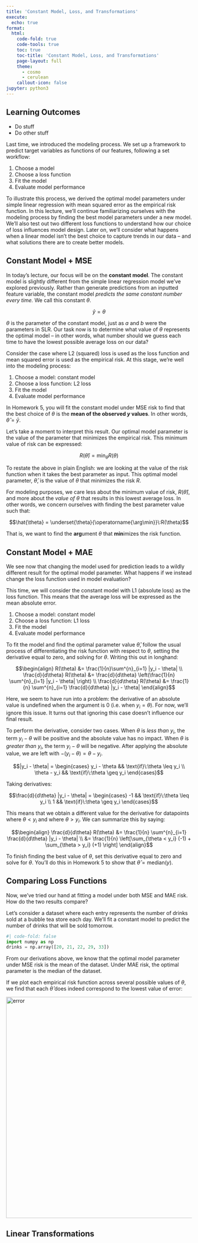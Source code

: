 ```yaml
---
title: 'Constant Model, Loss, and Transformations'
execute:
  echo: true
format:
  html:
    code-fold: true
    code-tools: true
    toc: true
    toc-title: 'Constant Model, Loss, and Transformations'
    page-layout: full
    theme:
      - cosmo
      - cerulean
    callout-icon: false
jupyter: python3
---
```


::: {.callout-note collapse="true"}
## Learning Outcomes
* Do stuff
* Do other stuff
:::

Last time, we introduced the modeling process. We set up a framework to predict target variables as functions of our features, following a set workflow:

1. Choose a model
2. Choose a loss function
3. Fit the model
4. Evaluate model performance

To illustrate this process, we derived the optimal model parameters under simple linear regression with mean squared error as the empirical risk function. In this lecture, we'll continue familiarizing ourselves with the modeling process by finding the best model parameters under a new model. We'll also test out two different loss functions to understand how our choice of loss influences model design. Later on, we'll consider what happens when a linear model isn't the best choice to capture trends in our data – and what solutions there are to create better models.

## Constant Model + MSE

In today's lecture, our focus will be on the **constant model**. The constant model is slightly different from the simple linear regression model we've explored previously. Rather than generate predictions from an inputted feature variable, the constant model *predicts the same constant number every time.* We call this constant $\theta$.

$$\hat{y} = \theta$$

$\theta$ is the parameter of the constant model, just as $a$ and $b$ were the parameters in SLR. Our task now is to determine what value of $\theta$ represents the optimal model – in other words, what number should we guess each time to have the lowest possible average loss on our data?

Consider the case where L2 (squared) loss is used as the loss function and mean squared error is used as the empirical risk. At this stage, we're well into the modeling process:

1. Choose a model: constant model
2. Choose a loss function: L2 loss
3. Fit the model
4. Evaluate model performance

In Homework 5, you will fit the constant model under MSE risk to find that the best choice of $\theta$ is the **mean of the observed $y$ values**. In other words, $\hat{\theta} = \bar{y}$. 

Let's take a moment to interpret this result. Our optimal model parameter is the value of the parameter that minimizes the empirical risk. This minimum value of risk can be expressed:

$$R(\hat{\theta}) = \min_{\theta} R(\theta)$$

To restate the above in plain English: we are looking at the value of the risk function when it takes the best parameter as input. This optimal model parameter, $\hat{\theta}$, is the value of $\theta$ that minimizes the risk $R$.

For modeling purposes, we care less about the minimum value of risk, $R(\hat{\theta})$, and more about the *value of $\theta$* that results in this lowest average loss. In other words, we concern ourselves with finding the best parameter value such that:

$$\hat{\theta} = \underset{\theta}{\operatorname{\arg\min}}\:R(\theta)$$

That is, we want to find the **arg**ument $\theta$ that **min**imizes the risk function.

## Constant Model + MAE 

We see now that changing the model used for prediction leads to a wildly different result for the optimal model parameter. What happens if we instead change the loss function used in model evaluation?

This time, we will consider the constant model with L1 (absolute loss) as the loss function. This means that the average loss will be expressed as the mean absolute error. 

1. Choose a model: constant model
2. Choose a loss function: L1 loss
3. Fit the model
4. Evaluate model performance

To fit the model and find the optimal parameter value $\hat{\theta}$, follow the usual process of differentiating the risk function with respect to $\theta$, setting the derivative equal to zero, and solving for $\theta$. Writing this out in longhand:

$$\begin{align}
R(\theta) &= \frac{1}{n}\sum^{n}_{i=1} |y_i - \theta| \\
\frac{d}{d\theta} R(\theta) &= \frac{d}{d\theta} \left(\frac{1}{n} \sum^{n}_{i=1} |y_i - \theta| \right) \\
\frac{d}{d\theta} R(\theta) &= \frac{1}{n} \sum^{n}_{i=1} \frac{d}{d\theta} |y_i - \theta|
\end{align}$$

Here, we seem to have run into a problem: the derivative of an absolute value is undefined when the argument is 0 (i.e. when $y_i = \theta$). For now, we'll ignore this issue. It turns out that ignoring this case doesn't influence our final result.

To perform the derivative, consider two cases. When $\theta$ is *less than* $y_i$, the term $y_i - \theta$ will be positive and the absolute value has no impact. When $\theta$ is *greater than* $y_i$, the term $y_i - \theta$ will be negative. After applying the absolute value, we are left with $-(y_i - \theta) = \theta - y_i$. 

$$|y_i - \theta| = \begin{cases} y_i - \theta && \text{if}\:\theta \leq y_i \\ \theta - y_i && \text{if}\:\theta \geq y_i \end{cases}$$

Taking derivatives:

$$\frac{d}{d\theta} |y_i - \theta| = \begin{cases} -1 && \text{if}\:\theta \leq y_i \\ 1 && \text{if}\:\theta \geq y_i \end{cases}$$

This means that we obtain a different value for the derivative for datapoints where $\theta < y_i$ and where $\theta > y_i$. We can summarize this by saying:

$$\begin{align} \frac{d}{d\theta} R(\theta) &= \frac{1}{n} \sum^{n}_{i=1} \frac{d}{d\theta} |y_i - \theta| \\
&= \frac{1}{n} \left[\sum_{\theta < y_i} (-1) + \sum_{\theta > y_i} (+1) \right]
\end{align}$$

To finish finding the best value of $\theta$, set this derivative equal to zero and solve for $\theta$. You'll do this in Homework 5 to show that $\hat{\theta} = \text{median}(y)$.

## Comparing Loss Functions

Now, we've tried our hand at fitting a model under both MSE and MAE risk. How do the two results compare?

Let's consider a dataset where each entry represents the number of drinks sold at a bubble tea store each day. We'll fit a constant model to predict the number of drinks that will be sold tomorrow.

```python
#| code-fold: false
import numpy as np
drinks = np.array([20, 21, 22, 29, 33])
```

From our derivations above, we know that the optimal model parameter under MSE risk is the mean of the dataset. Under MAE risk, the optimal parameter is the median of the dataset. 

If we plot each empirical risk function across several possible values of $\theta$, we find that each $\hat{\theta}$ does indeed correspond to the lowest value of error:

<img src="images/error.png" alt='error' width='600'>

## Linear Transformations

